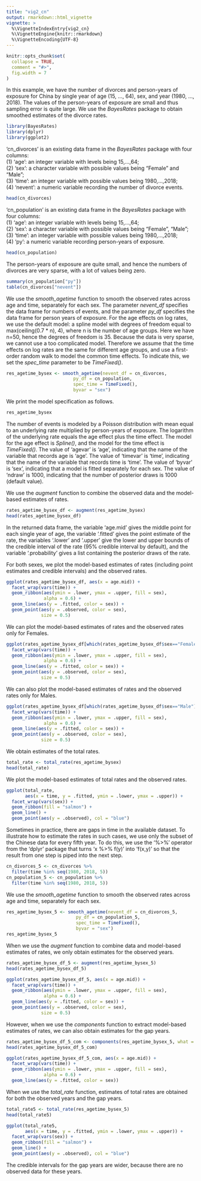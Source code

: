 ```yaml
---
title: "vig2_cn"
output: rmarkdown::html_vignette
vignette: >
  %\VignetteIndexEntry{vig2_cn}
  %\VignetteEngine{knitr::rmarkdown}
  %\VignetteEncoding{UTF-8}
---
```


```r
knitr::opts_chunk$set(
  collapse = TRUE,
  comment = "#>",
  fig.width = 7
)
```

In this example, we have the number of divorces and person-years of exposure for China by single year of age (15, ..., 64), sex, and year (1980, ..., 2018).  The values of the person-years of exposure are small and thus sampling error is quite large.  We use the *BayesRates* package to obtain smoothed estimates of the divorce rates.

```r
library(BayesRates)
library(dplyr)
library(ggplot2)
```

'cn_divorces' is an existing data frame in the *BayesRates* package with four columns:  
(1) 'age': an integer variable with levels being 15,...,64;  
(2) 'sex': a character variable with possible values being "Female" and "Male";  
(3) 'time': an integer variable with possible values being 1980,...,2018;  
(4) 'nevent': a numeric variable recording the number of divorce events.
```r
head(cn_divorces)
```

'cn_population' is an existing data frame in the *BayesRates* package with four columns:  
(1) 'age': an integer variable with levels being 15,...,64;  
(2) 'sex': a character variable with possible values being "Female", "Male";  
(3) 'time': an integer variable with possible values being 1980,...,2018;  
(4) 'py': a numeric variable recording person-years of exposure.
```r
head(cn_population)
```

The person-years of exposure are quite small, and hence the numbers of divorces are very sparse, with a lot of values being zero.
```r
summary(cn_population["py"])
table(cn_divorces["nevent"])
```

We use  the *smooth_agetime* function to smooth the observed rates across age and time, separately for each sex.  The parameter *nevent_df* specifies the data frame for numbers of events, and the parameter *py_df* specifies the data frame for person years of exposure.  For the age effects on log rates, we use the default model: a spline model with degrees of freedom equal to max(ceiling(0.7 * n), 4), where n is the number of age groups.  Here we have n=50, hence the degrees of freedom is 35.  Because the data is very sparse, we cannot use a too complicated model.  Therefore we assume that the time effects on log rates are the same for different age groups, and use a first-order random walk to model the common time effects.  To indicate this, we set the *spec_time* parameter to be *TimeFixed()*.
```r
res_agetime_bysex <- smooth_agetime(nevent_df = cn_divorces,
                         py_df = cn_population,
                         spec_time = TimeFixed(),
                         byvar = "sex")
```

We print the model specification as follows.
```r
res_agetime_bysex
```
The number of events is modeled by a Poisson distribution with mean equal to an underlying rate multiplied by person-years of exposure.  The logarithm of the underlying rate equals the age effect plus the time effect. The model for the age effect is *Spline()*, and the model for the time effect is *TimeFixed()*.  The value of 'agevar' is 'age', indicating that the name of the variable that records age is 'age'.  The value of 'timevar' is 'time', indicating that the name of the variable that records time is 'time'.  The value of 'byvar' is 'sex', indicating that a model is fitted separately for each sex.  The value of 'ndraw' is 1000, indicating that the number of posterior draws is 1000 (default value).

We use the *augment* function to combine the observed data and the model-based estimates of rates.
```r
rates_agetime_bysex_df <- augment(res_agetime_bysex)
head(rates_agetime_bysex_df)
```
In the returned data frame, the variable 'age.mid' gives the middle point for each single year of age, the variable '.fitted' gives the point estimate of the rate, the variables '.lower' and '.upper' give the lower and upper bounds of the credible interval of the rate (95% credible interval by default), and the variable '.probability' gives a list containing the posterior draws of the rate.  

For both sexes, we plot the model-based estimates of rates (including point estimates and credible intervals) and the observed rates.
```r
ggplot(rates_agetime_bysex_df, aes(x = age.mid)) +
  facet_wrap(vars(time)) +
  geom_ribbon(aes(ymin = .lower, ymax = .upper, fill = sex),
              alpha = 0.6) +
  geom_line(aes(y = .fitted, color = sex)) +
  geom_point(aes(y = .observed, color = sex),
             size = 0.5)
```

We can plot the model-based estimates of rates and the observed rates only for Females.
```r
ggplot(rates_agetime_bysex_df[which(rates_agetime_bysex_df$sex=="Female"),], aes(x = age.mid)) +
  facet_wrap(vars(time)) +
  geom_ribbon(aes(ymin = .lower, ymax = .upper, fill = sex),
              alpha = 0.6) +
  geom_line(aes(y = .fitted, color = sex)) +
  geom_point(aes(y = .observed, color = sex),
             size = 0.5)
```

We can also plot the model-based estimates of rates and the observed rates only for Males.
```r
ggplot(rates_agetime_bysex_df[which(rates_agetime_bysex_df$sex=="Male"),], aes(x = age.mid)) +
  facet_wrap(vars(time)) +
  geom_ribbon(aes(ymin = .lower, ymax = .upper, fill = sex),
              alpha = 0.6) +
  geom_line(aes(y = .fitted, color = sex)) +
  geom_point(aes(y = .observed, color = sex),
             size = 0.5)
```

We obtain estimates of the total rates.
```r
total_rate <- total_rate(res_agetime_bysex)  
head(total_rate)
```

We plot the model-based estimates of total rates and the observed rates.
```r
ggplot(total_rate, 
       aes(x = time, y = .fitted, ymin = .lower, ymax = .upper)) +
  facet_wrap(vars(sex)) +
  geom_ribbon(fill = "salmon") +
  geom_line() +
  geom_point(aes(y = .observed), col = "blue")
```

Sometimes in practice, there are gaps in time in the available dataset. To illustrate how to estimate the rates in such cases, we use only the subset of the Chinese data for every fifth year.  To do this, we use the '%>%' operator from the 'dplyr' package that turns 'x %>% f(y)' into 'f(x,y)' so that the result from one step is piped into the next step.
```r
cn_divorces_5 <- cn_divorces %>%
  filter(time %in% seq(1980, 2018, 5))
cn_population_5 <- cn_population %>%
  filter(time %in% seq(1980, 2018, 5))
```

We use  the *smooth_agetime* function to smooth the observed rates across age and time, separately for each sex.
```r
res_agetime_bysex_5 <- smooth_agetime(nevent_df = cn_divorces_5,
                          py_df = cn_population_5,
                          spec_time = TimeFixed(),
                          byvar = "sex")
res_agetime_bysex_5
```

When we use the *augment* function to combine data and model-based estimates of rates, we only obtain estimates for the observed years.
```r
rates_agetime_bysex_df_5 <- augment(res_agetime_bysex_5)
head(rates_agetime_bysex_df_5)
```

```r
ggplot(rates_agetime_bysex_df_5, aes(x = age.mid)) +
  facet_wrap(vars(time)) +
  geom_ribbon(aes(ymin = .lower, ymax = .upper, fill = sex),
              alpha = 0.6) +
  geom_line(aes(y = .fitted, color = sex)) +
  geom_point(aes(y = .observed, color = sex),
             size = 0.5)
```

However, when we use the *components* function to extract model-based estimates of rates, we can also obtain estimates for the gap years.
```r
rates_agetime_bysex_df_5_com <- components(res_agetime_bysex_5, what = "rates")
head(rates_agetime_bysex_df_5_com)
```

```r
ggplot(rates_agetime_bysex_df_5_com, aes(x = age.mid)) +
  facet_wrap(vars(time)) +
  geom_ribbon(aes(ymin = .lower, ymax = .upper, fill = sex),
              alpha = 0.6) +
  geom_line(aes(y = .fitted, color = sex))
```

When we use the *total_rate* function, estimates of total rates are obtained for both the observed years and the gap years. 
```r
total_rate5 <- total_rate(res_agetime_bysex_5)  
head(total_rate5)
```

```r
ggplot(total_rate5, 
       aes(x = time, y = .fitted, ymin = .lower, ymax = .upper)) +
  facet_wrap(vars(sex)) +
  geom_ribbon(fill = "salmon") +
  geom_line() +
  geom_point(aes(y = .observed), col = "blue")
```
The credible intervals for the gap years are wider, because there are no observed data for these years.
